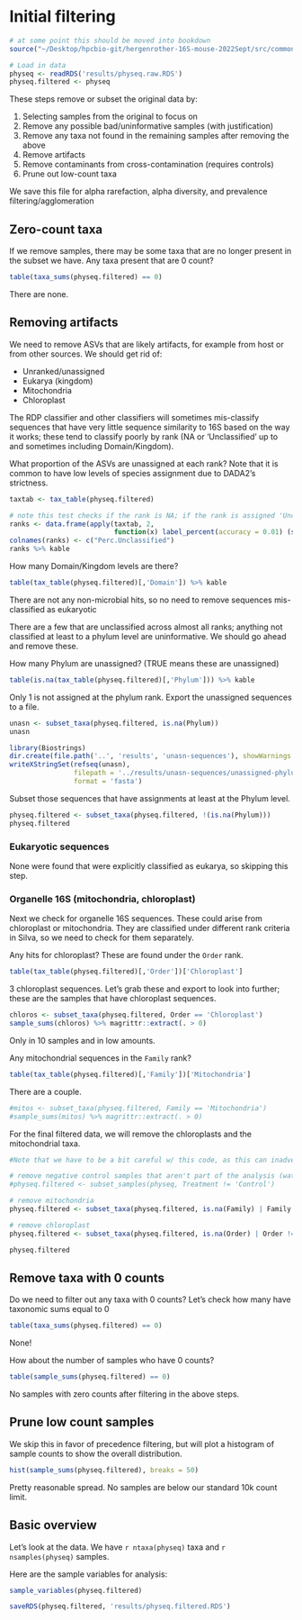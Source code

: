 # Initial filtering

```r
# at some point this should be moved into bookdown
source("~/Desktop/hpcbio-git/hergenrother-16S-mouse-2022Sept/src/common_code.R", local = knitr::knit_global())
```

```r
# Load in data
physeq <- readRDS('results/physeq.raw.RDS')
physeq.filtered <- physeq
```

These steps remove or subset the original data by:

1. Selecting samples from the original to focus on
2. Remove any possible bad/uninformative samples (with justification)
3. Remove any taxa not found in the remaining samples after removing the above
4. Remove artifacts
5. Remove contaminants from cross-contamination (requires controls) 
6. Prune out low-count taxa

We save this file for alpha rarefaction, alpha diversity, and prevalence filtering/agglomeration


## Zero-count taxa

If we remove samples, there may be some taxa that are no longer present in the subset we have.  Any taxa present that are 0 count?

```r
table(taxa_sums(physeq.filtered) == 0)
```

There are none.


## Removing artifacts

We need to remove ASVs that are likely artifacts, for example from host or from other sources.  We should get rid of:

* Unranked/unassigned
* Eukarya (kingdom)
* Mitochondria
* Chloroplast

The RDP classifier and other classifiers will sometimes mis-classify sequences that have very little sequence similarity to 16S based on the way it works; these tend to classify poorly by rank (NA or 'Unclassified' up to and sometimes including Domain/Kingdom).  

What proportion of the ASVs are unassigned at each rank? Note that it is common to have low levels of species assignment due to DADA2's strictness.

```r
taxtab <- tax_table(physeq.filtered)

# note this test checks if the rank is NA; if the rank is assigned 'Unclassified' modify the term here
ranks <- data.frame(apply(taxtab, 2, 
                          function(x) label_percent(accuracy = 0.01) (sum( is.na(x) )/length(x) ) ))
colnames(ranks) <- c("Perc.Unclassified")
ranks %>% kable
```

How many Domain/Kingdom levels are there?

```r
table(tax_table(physeq.filtered)[,'Domain']) %>% kable
```

There are not any non-microbial hits, so no need to remove sequences mis-classified as eukaryotic

There are a few that are unclassified across almost all ranks; anything not classified at least to a phylum level are uninformative.  We should go ahead and remove these. 

How many Phylum are unassigned?  (TRUE means these are unassigned)

```r
table(is.na(tax_table(physeq.filtered)[,'Phylum'])) %>% kable
```

Only 1 is not assigned at the phylum rank.  Export the unassigned sequences to a file.

```r
unasn <- subset_taxa(physeq.filtered, is.na(Phylum))
unasn
```

```r
library(Biostrings)
dir.create(file.path('..', 'results', 'unasn-sequences'), showWarnings = FALSE, recursive = TRUE)
writeXStringSet(refseq(unasn), 
                filepath = '../results/unasn-sequences/unassigned-phylum-level.fna', 
                format = 'fasta')
```

Subset those sequences that have assignments at least at the Phylum level.

```r
physeq.filtered <- subset_taxa(physeq.filtered, !(is.na(Phylum)))
physeq.filtered
```

### Eukaryotic sequences

None were found that were explicitly classified as eukarya, so skipping this step.


### Organelle 16S (mitochondria, chloroplast)

Next we check for organelle 16S sequences.  These could arise from chloroplast or mitochondria.  They are classified under different rank criteria in Silva, so we need to check for them separately. 

Any hits for chloroplast? These are found under the `Order` rank.

```r
table(tax_table(physeq.filtered)[,'Order'])['Chloroplast']
```

3 chloroplast sequences.  Let's grab these and export to look into further; these are the samples that have chloroplast sequences. 

```r
chloros <- subset_taxa(physeq.filtered, Order == 'Chloroplast')
sample_sums(chloros) %>% magrittr::extract(. > 0)
```

Only in 10 samples and in low amounts.


Any mitochondrial sequences in the `Family` rank?  

```r
table(tax_table(physeq.filtered)[,'Family'])['Mitochondria']
```

There are a couple.

```r
#mitos <- subset_taxa(physeq.filtered, Family == 'Mitochondria')
#sample_sums(mitos) %>% magrittr::extract(. > 0)
```

For the final filtered data, we will remove the chloroplasts and the mitochondrial taxa.

```r
#Note that we have to be a bit careful w/ this code, as this can inadvertently remove unassigned ranks (those with NA).

# remove negative control samples that aren't part of the analysis (water, Zymo)
#physeq.filtered <- subset_samples(physeq, Treatment != 'Control')

# remove mitochondria
physeq.filtered <- subset_taxa(physeq.filtered, is.na(Family) | Family != 'Mitochondria')

# remove chloroplast
physeq.filtered <- subset_taxa(physeq.filtered, is.na(Order) | Order != 'Chloroplast')

physeq.filtered
```


## Remove taxa with 0 counts

Do we need to filter out any taxa with 0 counts?  Let's check how many have taxonomic sums equal to 0

```r
table(taxa_sums(physeq.filtered) == 0)
```

None!  


How about the number of samples who have 0 counts?

```r
table(sample_sums(physeq.filtered) == 0)
```

No samples with zero counts after filtering in the above steps.


## Prune low count samples

We skip this in favor of precedence filtering, but will plot a histogram of sample counts to show the overall distribution.

```r
hist(sample_sums(physeq.filtered), breaks = 50)
```

Pretty reasonable spread. No samples are below our standard 10k count limit.


## Basic overview

Let's look at the data.  We have `r ntaxa(physeq)` taxa and `r nsamples(physeq)` samples.

Here are the sample variables for analysis:

```r
sample_variables(physeq.filtered)
```


```r
saveRDS(physeq.filtered, 'results/physeq.filtered.RDS')
```
